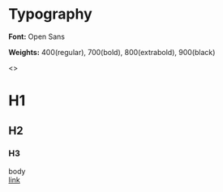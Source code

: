 
<Meta title="Typography" />

# Typography

**Font:** Open Sans

**Weights:** 400(regular), 700(bold), 800(extrabold), 900(black)

<>
  <div>
    <h1>H1</h1>
  </div>
  <div>
    <h2>H2</h2>
  </div>
  <div>
    <h3>H3</h3>
  </div>
  <div>
    <span>body</span>
  </div>
  <div>
    <a href="#">link</a>
  </div>
</>
